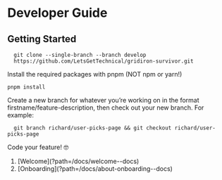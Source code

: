 
# Developer Guide

## Getting Started

```
  git clone --single-branch --branch develop
  https://github.com/LetsGetTechnical/gridiron-survivor.git
```

Install the required packages with pnpm (NOT npm or yarn!)

```
pnpm install
```

Create a new branch for whatever you’re working on in the format firstname/feature-description, then check out your new branch. For example:

```
  git branch richard/user-picks-page && git checkout richard/user-picks-page
```

Code your feature! 🤓

<ol className="doc_nav_links">
  <li>[Welcome](?path=/docs/welcome--docs)</li>
  <li>[Onboarding](?path=/docs/about-onboarding--docs)</li>
</ol>
